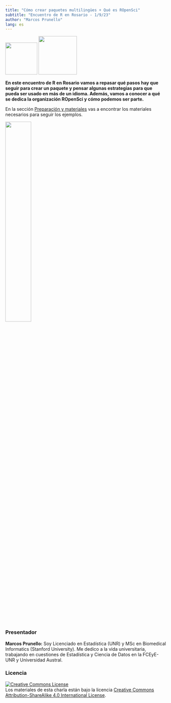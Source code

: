 ```yaml
---
title: "Cómo crear paquetes multilingües + Qué es ROpenSci"
subtitle: "Encuentro de R en Rosario - 1/9/23"
author: "Marcos Prunello"
lang: es
---
```


![](images/logorombo.png){fig-align="center" width="100"} ![](images/icon_lettering_color.svg){fig-align="center" width="120"}

**En este encuentro de R en Rosario vamos a repasar qué pasos hay que seguir para crear un paquete y pensar algunas estrategias para que pueda ser usado en más de un idioma. Además, vamos a conocer a qué se dedica la organización ROpenSci y cómo podemos ser parte.**

En la sección [Preparación y materiales](preparacion.html) vas a encontrar los materiales necesarios para seguir los ejemplos.

![](images/flyer.jpeg){fig-align="center" width="40%"}

### Presentador

**Marcos Prunello:** Soy Licenciado en Estadística (UNR) y MSc en Biomedical Informatics (Stanford University). Me dedico a la vida universitaria, trabajando en cuestiones de Estadística y Ciencia de Datos en la FCEyE-UNR y Universidad Austral.

### Licencia

<a rel="license" href="https://creativecommons.org/licenses/by-sa/4.0/deed.es_ES"><img src="https://i.creativecommons.org/l/by-sa/4.0/88x31.png" alt="Creative Commons License" style="border-width:0"/></a><br /> Los materiales de esta charla están bajo la licencia <a rel="license" href="https://creativecommons.org/licenses/by-sa/4.0/deed.es_ES">Creative Commons Attribution-ShareAlike 4.0 International License</a>.
